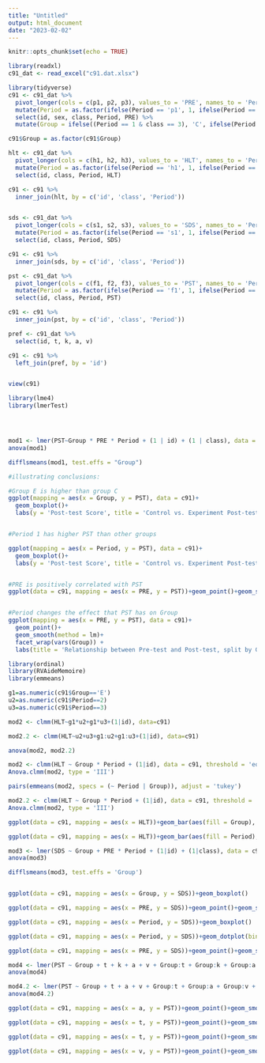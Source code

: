 ```yaml
---
title: "Untitled"
output: html_document
date: "2023-02-02"
---
```


```r
knitr::opts_chunk$set(echo = TRUE)
```

```r
library(readxl)
c91_dat <- read_excel("c91.dat.xlsx")
```


```r
library(tidyverse)
c91 <- c91_dat %>%
  pivot_longer(cols = c(p1, p2, p3), values_to = 'PRE', names_to = 'Period') %>%
  mutate(Period = as.factor(ifelse(Period == 'p1', 1, ifelse(Period == 'p2', 2, 3))), class = as.factor(class)) %>%
  select(id, sex, class, Period, PRE) %>%
  mutate(Group = ifelse((Period == 1 & class == 3), 'C', ifelse(Period == 2 & class == 1, 'C', ifelse(Period == 3 & class == 2, 'C', 'E'))))

c91$Group = as.factor(c91$Group)

hlt <- c91_dat %>%
  pivot_longer(cols = c(h1, h2, h3), values_to = 'HLT', names_to = 'Period') %>%
  mutate(Period = as.factor(ifelse(Period == 'h1', 1, ifelse(Period == 'h2', 2, 3))), class = as.factor(class), HLT = as.factor(HLT)) %>%
  select(id, class, Period, HLT)

c91 <- c91 %>%
  inner_join(hlt, by = c('id', 'class', 'Period'))


sds <- c91_dat %>%
  pivot_longer(cols = c(s1, s2, s3), values_to = 'SDS', names_to = 'Period') %>%
  mutate(Period = as.factor(ifelse(Period == 's1', 1, ifelse(Period == 's2', 2, 3))), class = as.factor(class)) %>%
  select(id, class, Period, SDS)

c91 <- c91 %>%
  inner_join(sds, by = c('id', 'class', 'Period'))

pst <- c91_dat %>%
  pivot_longer(cols = c(f1, f2, f3), values_to = 'PST', names_to = 'Period') %>%
  mutate(Period = as.factor(ifelse(Period == 'f1', 1, ifelse(Period == 'f2', 2, 3))), class = as.factor(class)) %>%
  select(id, class, Period, PST)

c91 <- c91 %>%
  inner_join(pst, by = c('id', 'class', 'Period'))

pref <- c91_dat %>%
  select(id, t, k, a, v)

c91 <- c91 %>%
  left_join(pref, by = 'id')


view(c91)
```

```r
library(lme4)
library(lmerTest)




mod1 <- lmer(PST~Group * PRE * Period + (1 | id) + (1 | class), data = c91)
anova(mod1)

difflsmeans(mod1, test.effs = "Group")


```

```r
#illustrating conclusions:

#Group E is higher than group C
ggplot(mapping = aes(x = Group, y = PST), data = c91)+
  geom_boxplot()+
  labs(y = 'Post-test Score', title = 'Control vs. Experiment Post-test Scores:')


#Period 1 has higher PST than other groups

ggplot(mapping = aes(x = Period, y = PST), data = c91)+
  geom_boxplot()+
  labs(y = 'Post-test Score', title = 'Control vs. Experiment Post-test Scores:')


#PRE is positively correlated with PST
ggplot(data = c91, mapping = aes(x = PRE, y = PST))+geom_point()+geom_smooth(method = lm)


#Period changes the effect that PST has on Group
ggplot(mapping = aes(x = PRE, y = PST), data = c91)+
  geom_point()+
  geom_smooth(method = lm)+
  facet_wrap(vars(Group)) +
  labs(title = 'Relationship between Pre-test and Post-test, split by Group:', x = 'Pre-test', y = 'Post-test')


```

```r
library(ordinal)
library(RVAideMemoire)
library(emmeans)

g1=as.numeric(c91$Group=='E')
u2=as.numeric(c91$Period==2)
u3=as.numeric(c91$Period==3)

mod2 <- clmm(HLT~g1*u2+g1*u3+(1|id), data=c91)

mod2.2 <- clmm(HLT~u2+u3+g1:u2+g1:u3+(1|id), data=c91)

anova(mod2, mod2.2)

mod2 <- clmm(HLT ~ Group * Period + (1|id), data = c91, threshold = 'equidistant')
Anova.clmm(mod2, type = 'III')

pairs(emmeans(mod2, specs = (~ Period | Group)), adjust = 'tukey')

mod2.2 <- clmm(HLT ~ Group * Period + (1|id), data = c91, threshold = 'equidistant')
Anova.clmm(mod2, type = 'III')
```


```r

ggplot(data = c91, mapping = aes(x = HLT))+geom_bar(aes(fill = Group), position = 'dodge')+facet_grid(cols = vars(Period))

ggplot(data = c91, mapping = aes(x = HLT))+geom_bar(aes(fill = Period), position = 'fill')

```


```r
mod3 <- lmer(SDS ~ Group + PRE * Period + (1|id) + (1|class), data = c91)
anova(mod3)

difflsmeans(mod3, test.effs = 'Group')



```

```r

ggplot(data = c91, mapping = aes(x = Group, y = SDS))+geom_boxplot()

ggplot(data = c91, mapping = aes(x = PRE, y = SDS))+geom_point()+geom_smooth(method = lm)

ggplot(data = c91, mapping = aes(x = Period, y = SDS))+geom_boxplot()

ggplot(data = c91, mapping = aes(x = Period, y = SDS))+geom_dotplot(binaxis = 'y', stackdir = 'center', dotsize = 0.5)+facet_grid(rows = vars(Group))

ggplot(data = c91, mapping = aes(x = PRE, y = SDS))+geom_point()+geom_smooth(method = lm)+facet_grid(rows = vars(Group), cols = vars(Period))
```

```r

mod4 <- lmer(PST ~ Group + t + k + a + v + Group:t + Group:k + Group:a + Group:v + PRE + (1|id) + (1|class), data = c91)
anova(mod4)

mod4.2 <- lmer(PST ~ Group + t + a + v + Group:t + Group:a + Group:v + PRE + (1|id) + (1|class), data = c91)
anova(mod4.2)
```

```r

ggplot(data = c91, mapping = aes(x = a, y = PST))+geom_point()+geom_smooth(method = lm)+facet_grid(cols = vars(Group)) + labs(y = 'Post-test', title = 'Auditory Preference by Post-test Score, grouped by Group:', x = 'Auditory Preference')

ggplot(data = c91, mapping = aes(x = t, y = PST))+geom_point()+geom_smooth(method = lm)+facet_grid(cols = vars(Group)) + labs(y = 'Post-test', title = 'Tactile Preference by Post-test Score, grouped by Group:', x = 'Tactile Preference')

ggplot(data = c91, mapping = aes(x = t, y = PST))+geom_point()+geom_smooth(method = lm) + labs(y = 'Post-test', title = 'Tactile Preference by Post-test Score', x = 'Tactile Preference')

ggplot(data = c91, mapping = aes(x = v, y = PST))+geom_point()+geom_smooth(method = lm)+facet_grid(cols = vars(Group)) + labs(y = 'Post-test', title = 'Visual Preference by Post-test Score, grouped by Group:', x = 'Visual Preference')


```

